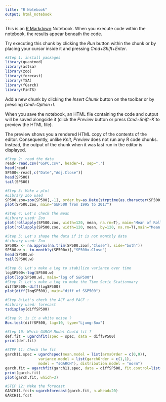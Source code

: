 ```yaml
---
title: "R Notebook"
output: html_notebook
---
```


This is an [R Markdown](http://rmarkdown.rstudio.com) Notebook. When you execute code within the notebook, the results appear beneath the code. 

Try executing this chunk by clicking the *Run* button within the chunk or by placing your cursor inside it and pressing *Cmd+Shift+Enter*. 

```r
#Step 1: install packages
library(quantmod)
library(astsa)
library(zoo)
library(forecast)
library(TSA)
library(fGarch)
library(FinTS)
```

Add a new chunk by clicking the *Insert Chunk* button on the toolbar or by pressing *Cmd+Option+I*.

When you save the notebook, an HTML file containing the code and output will be saved alongside it (click the *Preview* button or press *Cmd+Shift+K* to preview the HTML file). 

The preview shows you a rendered HTML copy of the contents of the editor. Consequently, unlike *Knit*, *Preview* does not run any R code chunks. Instead, the output of the chunk when it was last run in the editor is displayed.

```r
#Step 2: read the data
read<-read.csv("GSPC.csv", header=T, sep=",")
head(read)
SP500<-read[,c("Date","Adj.Close")]
head(SP500)
tail(SP500)
```
```r
#Step 3: Make a plot
#Library Zoo used 
SP500.zoo=zoo(SP500[,-1], order.by=as.Date(strptime(as.character(SP500[,1]), "%Y-%m-%d")))
plot(SP500.zoo, main="S&P500 from 1995 to 2017")
```
```r
#Step 4: Let's check the mean 
#Library used: Zoo
plot(rollapply(SP500.zoo, width=120, mean, na.rm=T), main="Mean of Rolling 120 Obs.")
plot(rollapply(SP500.zoo, width=120, mean, by=120, na.rm=T),main="Mean of Each 120 Obs.")
```
```r
#Step 5: Let's shape the data if it is not monthly data 
#Library used: Zoo
SP500x <- na.approx(na.trim(SP500.zoo[,"Close"], side="both"))
SP500.w <- to.monthly(SP500x)[,"SP500x.Close"]
head(SP500.w)
tail(SP500.w)
```
```r
#Step 6: Let's make a Log to stabilize variance over time 
logSP500<-log(SP500.w)
plot(log(SP500.w), main="log of S&P500")
#Step 7: Let's make a Log to make the Time Serie Stationnary 
diffSP500<-diff(logSP500)
plot(diff(logSP500), main="diff of S&P500")
```

```r
#Step 8:Let's check the ACF and PACF :
#Library used: forecast
tsdisplay(diffSP500)
```
```r
#Step 9: is it a white noise ? 
Box.test(diffSP500, lag=10, type="Ljung-Box")
```
```r
#Step 10: Which GARCH Model Could fit ? 
def.fit = ugarchfit(spec = spec, data = diffSP500)
print(def.fit)
```


```r
#STEP 11: Check the fit 
garch11.spec = ugarchspec(mean.model = list(armaOrder = c(0,0)), 
               variance.model = list(garchOrder = c(1,1), 
               model = "sGARCH"), distribution.model = "norm")
garch.fit = ugarchfit(garch11.spec, data = diffSP500, fit.control=list(scale=TRUE))
print(garch.fit)
plot(garch.fit, which=3)
```


```r
#STEP 12: Make the forecast 
GARCH11.fcst<-ugarchforecast(garch.fit, n.ahead=20)
GARCH11.fcst
```



